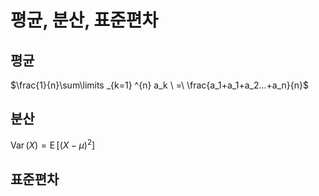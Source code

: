 # 평균, 분산, 표준편차

## 평균

$\frac{1}{n}\sum\limits _{k=1} ^{n} a_k \ =\ \frac{a_1+a_1+a_2...+a_n}{n}$

## 분산

${\displaystyle \operatorname {Var} (X)=\operatorname {E} \left[(X-\mu )^{2}\right]}$

## 표준편차



